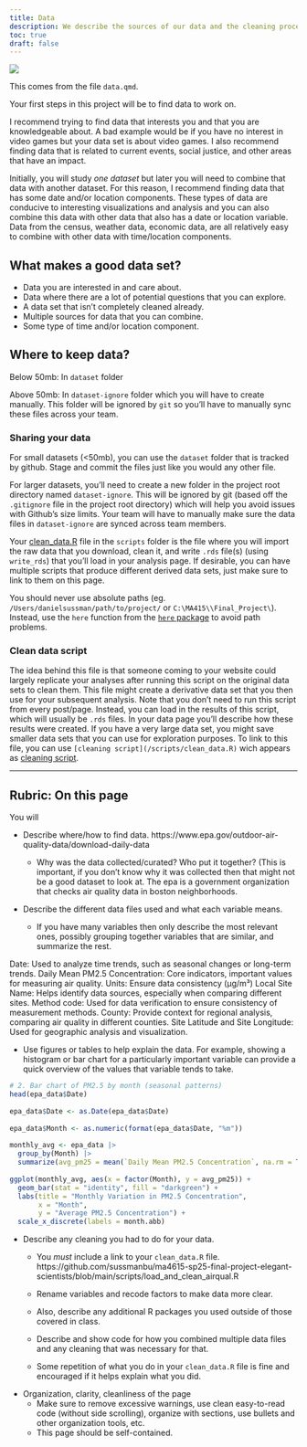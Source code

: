 ```yaml
---
title: Data
description: We describe the sources of our data and the cleaning process.
toc: true
draft: false
---
```


![](images/data-import-cheatsheet-thumbs.png)


This comes from the file `data.qmd`.

Your first steps in this project will be to find data to work on.

I recommend trying to find data that interests you and that you are knowledgeable about. A bad example would be if you have no interest in video games but your data set is about video games. I also recommend finding data that is related to current events, social justice, and other areas that have an impact.


Initially, you will study _one dataset_ but later you will need to combine that data with another dataset. For this reason, I recommend finding data that has some date and/or location components. These types of data are conducive to interesting visualizations and analysis and you can also combine this data with other data that also has a date or location variable.
Data from the census, weather data, economic data, are all relatively easy to combine with other data with time/location components.


## What makes a good data set?

* Data you are interested in and care about.
* Data where there are a lot of potential questions that you can explore.
* A data set that isn't completely cleaned already.
* Multiple sources for data that you can combine.
* Some type of time and/or location component.


## Where to keep data?


Below 50mb: In `dataset` folder

Above 50mb: In `dataset-ignore` folder which you will have to create manually. This folder will be ignored by `git` so you'll have to manually sync these files across your team.

### Sharing your data


For small datasets (<50mb), you can use the `dataset` folder that is tracked by github. Stage and commit the files just like you would any other file.

For larger datasets, you'll need to create a new folder in the project root directory named `dataset-ignore`. This will be ignored by git (based off the `.gitignore` file in the project root directory) which will help you avoid issues with Github's size limits. Your team will have to manually make sure the data files in `dataset-ignore` are synced across team members.

Your [clean_data.R](/scripts/clean_data.R) file in the `scripts` folder is the file where you will import the raw data that you download, clean it, and write `.rds` file(s) (using `write_rds`) that you'll load in your analysis page. If desirable, you can have multiple scripts that produce different derived data sets, just make sure to link to them on this page.

You should never use absolute paths (eg. `/Users/danielsussman/path/to/project/` or `C:\MA415\\Final_Project\`).
Instead, use the `here` function from the [`here` package](https://here.r-lib.org/articles/here.html) to avoid path problems.

### Clean data script

The idea behind this file is that someone coming to your website could largely replicate your analyses after running this script on the original data sets to clean them.
This file might create a derivative data set that you then use for your subsequent analysis.
Note that you don't need to run this script from every post/page.
Instead, you can load in the results of this script, which will usually be `.rds` files. In your data page you'll describe how these results were created. If you have a very large data set, you might save smaller data sets that you can use for exploration purposes.
To link to this file, you can use `[cleaning script](/scripts/clean_data.R)` wich appears as [cleaning script](/scripts/clean_data.R). 

----

## Rubric: On this page

You will

* Describe where/how to find data.
  https://www.epa.gov/outdoor-air-quality-data/download-daily-data
  
  * Why was the data collected/curated? Who put it together? (This is important, if you don't know why it was collected then that might not be a good dataset to look at.
  The epa is a government organization that checks air quality data in boston         neighborhoods. 
  
* Describe the different data files used and what each variable means. 
  * If you have many variables then only describe the most relevant ones, possibly grouping together variables that are similar, and summarize the rest.

Date: Used to analyze time trends, such as seasonal changes or long-term trends.
Daily Mean PM2.5 Concentration: Core indicators, important values for measuring air quality. 
Units: Ensure data consistency (µg/m³)
Local Site Name: Helps identify data sources, especially when comparing different sites. 
Method code: Used for data verification to ensure consistency of measurement methods. 
County: Provide context for regional analysis, comparing air quality in different counties. 
Site Latitude and Site Longitude: Used for geographic analysis and visualization.

  
* Use figures or tables to help explain the data. For example, showing a histogram or bar chart for a particularly important variable can provide a quick overview of the values that variable tends to take.
```r
# 2. Bar chart of PM2.5 by month (seasonal patterns)
head(epa_data$Date)
 
epa_data$Date <- as.Date(epa_data$Date)
 
epa_data$Month <- as.numeric(format(epa_data$Date, "%m"))
 
monthly_avg <- epa_data |>
  group_by(Month) |>
  summarize(avg_pm25 = mean(`Daily Mean PM2.5 Concentration`, na.rm = TRUE))
 
ggplot(monthly_avg, aes(x = factor(Month), y = avg_pm25)) +
  geom_bar(stat = "identity", fill = "darkgreen") +
  labs(title = "Monthly Variation in PM2.5 Concentration",
       x = "Month",
       y = "Average PM2.5 Concentration") +
  scale_x_discrete(labels = month.abb) 
```

* Describe any cleaning you had to do for your data.
  * You *must* include a link to your `clean_data.R` file.
  https://github.com/sussmanbu/ma4615-sp25-final-project-elegant-scientists/blob/main/scripts/load_and_clean_airqual.R
  
  * Rename variables and recode factors to make data more clear.
  * Also, describe any additional R packages you used outside of those covered in class.
  * Describe and show code for how you combined multiple data files and any cleaning that was necessary for that.
  
  * Some repetition of what you do in your `clean_data.R` file is fine and encouraged if it helps explain what you did.
  
* Organization, clarity, cleanliness of the page
  * Make sure to remove excessive warnings, use clean easy-to-read code (without side scrolling), organize with sections, use bullets and other organization tools, etc.
  * This page should be self-contained.
